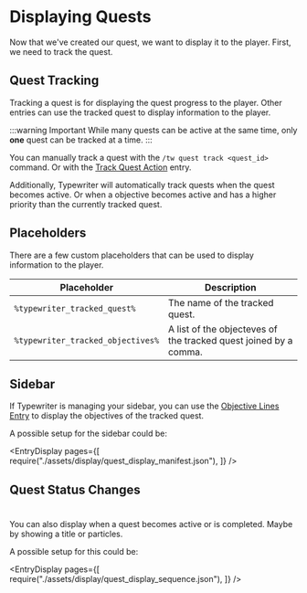 
# Displaying Quests

Now that we've created our quest, we want to display it to the player.
First, we need to track the quest.

## Quest Tracking

Tracking a quest is for displaying the quest progress to the player.
Other entries can use the tracked quest to display information to the player.

:::warning Important
While many quests can be active at the same time, only **one** quest can be tracked at a time.
:::

You can manually track a quest with the `/tw quest track <quest_id>` command.
Or with the [Track Quest Action](../../../adapters/BasicAdapter/entries/action/track_quest.mdx) entry.

Additionally, Typewriter will automatically track quests when the quest becomes active.
Or when a objective becomes active and has a higher priority than the currently tracked quest.

## Placeholders

There are a few custom placeholders that can be used to display information to the player.

| Placeholder | Description |
| ----------- | ----------- |
| `%typewriter_tracked_quest%` | The name of the tracked quest. |
| `%typewriter_tracked_objectives%` | A list of the objecteves of the tracked quest joined by a comma. |

## Sidebar

If Typewriter is managing your sidebar, you can use the [Objective Lines Entry](../../../adapters/BasicAdapter/entries/quest/objective_lines.mdx) to display the objectives of the tracked quest.

A possible setup for the sidebar could be:


<EntryDisplay pages={[
    require("./assets/display/quest_display_manifest.json"),
]} />


## Quest Status Changes
#
You can also display when a quest becomes active or is completed.
Maybe by showing a title or particles.

A possible setup for this could be:

<EntryDisplay pages={[
    require("./assets/display/quest_display_sequence.json"),
]} />
